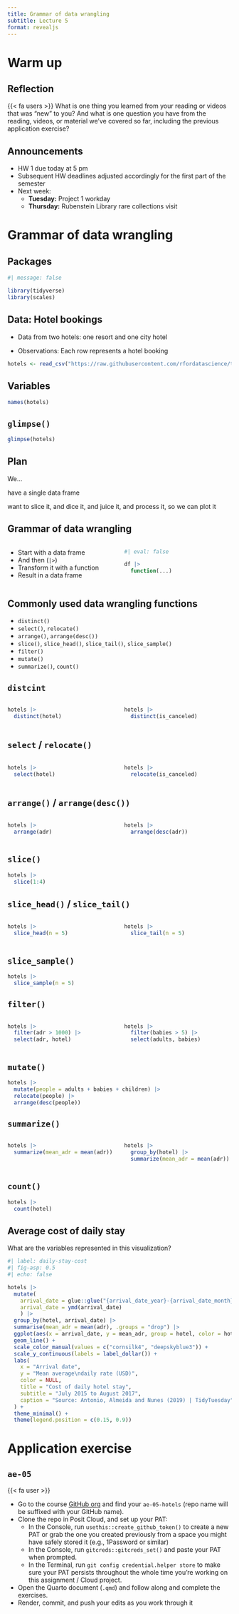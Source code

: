 ```yaml
---
title: Grammar of data wrangling
subtitle: Lecture 5
format: revealjs
---
```


# Warm up

## Reflection

::: question
{{< fa users >}} What is one thing you learned from your reading or videos that was "new" to you? And what is one question you have from the reading, videos, or material we've covered so far, including the previous application exercise?
:::

## Announcements

-   HW 1 due today at 5 pm
-   Subsequent HW deadlines adjusted accordingly for the first part of the semester
-   Next week:
    -   **Tuesday:** Project 1 workday
    -   **Thursday:** Rubenstein Library rare collections visit

# Grammar of data wrangling

## Packages

```r
#| message: false

library(tidyverse)
library(scales)
```

## Data: Hotel bookings

-   Data from two hotels: one resort and one city hotel

-   Observations: Each row represents a hotel booking

```r
hotels <- read_csv("https://raw.githubusercontent.com/rfordatascience/tidytuesday/master/data/2020/2020-02-11/hotels.csv")
```

## Variables {.smaller}

```r
names(hotels)
```

## `glimpse()` {.smaller}

```r
glimpse(hotels)
```

## Plan

We...

have a single data frame

want to slice it, and dice it, and juice it, and process it, so we can plot it

## Grammar of data wrangling

::: columns
::: {.column width="50%"}
-   Start with a data frame
-   And then (`|>`)
-   Transform it with a function
-   Result in a data frame
:::

::: {.column width="50%"}
```r
#| eval: false

df |>
  function(...)
```
:::
:::

## Commonly used data wrangling functions

-   `distinct()`
-   `select()`, `relocate()`
-   `arrange()`, `arrange(desc())`
-   `slice()`, `slice_head()`, `slice_tail()`, `slice_sample()`
-   `filter()`
-   `mutate()`
-   `summarize()`, `count()`

## `distcint`

::: columns
::: {.column width="50%"}
```r
hotels |> 
  distinct(hotel)
```
:::

::: {.column width="50%"}
```r
hotels |> 
  distinct(is_canceled)
```
:::
:::

## `select` / `relocate()` {.smaller}

::: columns
::: {.column width="50%"}
```r
hotels |> 
  select(hotel)
```
:::

::: {.column width="50%"}
```r
hotels |> 
  relocate(is_canceled)
```
:::
:::

## `arrange()` / `arrange(desc())` {.smaller}

::: columns
::: {.column width="50%"}
```r
hotels |> 
  arrange(adr)
```
:::

::: {.column width="50%"}
```r
hotels |> 
  arrange(desc(adr))
```
:::
:::

## `slice()`

```r
hotels |>
  slice(1:4)
```

## `slice_head()` / `slice_tail()` {.smaller}

::: columns
::: {.column width="50%"}
```r
hotels |> 
  slice_head(n = 5)
```
:::

::: {.column width="50%"}
```r
hotels |> 
  slice_tail(n = 5)
```
:::
:::

## `slice_sample()` {.smaller}

```r
hotels |> 
  slice_sample(n = 5)
```

## `filter()` {.smaller}

::: columns
::: {.column width="50%"}
```r
hotels |>
  filter(adr > 1000) |>
  select(adr, hotel)
```
:::

::: {.column width="50%"}
```r
hotels |> 
  filter(babies > 5) |>
  select(adults, babies)
```
:::
:::

## `mutate()` {.smaller}

```r
hotels |>
  mutate(people = adults + babies + children) |>
  relocate(people) |>
  arrange(desc(people))
```

## `summarize()` {.smaller}

::: columns
::: {.column width="50%"}
```r
hotels |>
  summarize(mean_adr = mean(adr))
```
:::

::: {.column width="50%"}
```r
hotels |>
  group_by(hotel) |>
  summarize(mean_adr = mean(adr))
```
:::
:::

## `count()` {.smaller}

```r
hotels |>
  count(hotel)
```

## Average cost of daily stay

::: task
What are the variables represented in this visualization?
:::

```r
#| label: daily-stay-cost
#| fig-asp: 0.5
#| echo: false

hotels |>
  mutate(
    arrival_date = glue::glue("{arrival_date_year}-{arrival_date_month}-{arrival_date_day_of_month}"),
    arrival_date = ymd(arrival_date)
    ) |>
  group_by(hotel, arrival_date) |>
  summarise(mean_adr = mean(adr), .groups = "drop") |>
  ggplot(aes(x = arrival_date, y = mean_adr, group = hotel, color = hotel)) +
  geom_line() +
  scale_color_manual(values = c("cornsilk4", "deepskyblue3")) +
  scale_y_continuous(labels = label_dollar()) +
  labs(
    x = "Arrival date",
    y = "Mean average\ndaily rate (USD)",
    color = NULL,
    title = "Cost of daily hotel stay",
    subtitle = "July 2015 to August 2017",
    caption = "Source: Antonio, Almeida and Nunes (2019) | TidyTuesday"
  ) +
  theme_minimal() +
  theme(legend.position = c(0.15, 0.9))
```

# Application exercise

## `ae-05` {.smaller}

::: task
{{< fa user >}}

-   Go to the course [GitHub org](https://github.com/sta113-f23) and find your `ae-05-hotels` (repo name will be suffixed with your GitHub name).
-   Clone the repo in Posit Cloud, and set up your PAT:
    -   In the Console, run `usethis::create_github_token()` to create a new PAT or grab the one you created previously from a space you might have safely stored it (e.g., 1Password or similar)
    -   In the Console, run `gitcreds::gitcreds_set()` and paste your PAT when prompted.
    -   In the Terminal, run `git config credential.helper store` to make sure your PAT persists throughout the whole time you're working on this assignment / Cloud project.
-   Open the Quarto document (`.qmd`) and follow along and complete the exercises.
-   Render, commit, and push your edits as you work through it
:::
